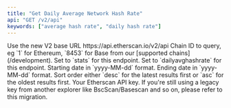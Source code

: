 ```yaml
---
title: "Get Daily Average Network Hash Rate"
api: "GET /v2/api"
keywords: ["average hash rate", "daily hash rate"]
---
```



<CreditChip description="Returns the historical measure of processing power of the Ethereum network" pro={true} />

  <ParamField path="v2" type="string" default="v2">
    Use the new V2 base URL https://api.etherscan.io/v2/api
  </ParamField>
  <ParamField query="chainid" type="string" default="1">
    Chain ID to query, eg `1` for Ethereum, `8453` for Base from our [supported chains](/development).
  </ParamField>
  <ParamField query="module" type="string" default="stats">
    Set to `stats` for this endpoint.
  </ParamField>
  <ParamField query="action" type="string" default="dailyavghashrate">
    Set to `dailyavghashrate` for this endpoint.
  </ParamField>
  <ParamField query="startdate" type="string" default="2019-02-01">
    Starting date in `yyyy-MM-dd` format.
  </ParamField>
  <ParamField query="enddate" type="string" default="2019-02-28">
    Ending date in `yyyy-MM-dd` format.
  </ParamField>
  <ParamField query="sort" type="string" default="asc">
    Sort order either `desc` for the latest results first or `asc` for the oldest results first.
  </ParamField>
  <ParamField query="apikey" type="string">
    Your Etherscan API key. If you're still using a legacy key from another explorer like BscScan/Basescan and so on, please refer to this migration.
  </ParamField>
